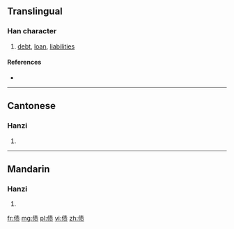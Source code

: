 {{also|債}}
==Translingual==

===Han character===
{{Han char|rn=9|rad=人|as=08|sn=10|four=|canj=人手一人 (OQMO)|ids=⿰[[亻]][[责]]}}

# [[debt]], [[loan]], [[liabilities]]

====References====
* {{Han ref|kx=0109.171|hdz=10170.020|uh=503A|ud=20538}}

----

==Cantonese==

===Hanzi===
{{yue-hanzi|jyut=[[zaai3]]|y=jaai3|tra=債}}

# {{defn|lang=yue|sort=人08}}

----

==Mandarin==

===Hanzi===
{{cmn-hanzi|tra=債|pin=[[zhài]] ([[zhai4]])|wg=chai<sup>4</sup>}}

# {{defn|lang=cmn|sort=人08}}

[[fr:债]]
[[mg:债]]
[[pl:债]]
[[vi:债]]
[[zh:债]]